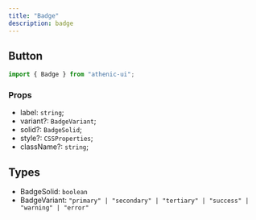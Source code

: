 ```yaml
---
title: "Badge"
description: badge
---
```


## Button

```js
import { Badge } from "athenic-ui";
```

### Props

- label: `string`;
- variant?: `BadgeVariant`;
- solid?: `BadgeSolid`;
- style?: `CSSProperties`;
- className?: `string`;

## Types

- BadgeSolid: `boolean`
- BadgeVariant: `"primary" | "secondary" | "tertiary" | "success" | "warning" | "error"`
